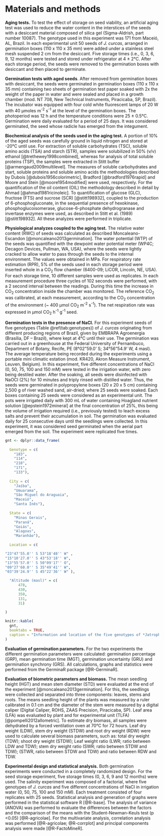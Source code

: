 # Materials and methods

**Aging tests.**  To test the effect of storage on seed viability, an artificial aging test was used to reduce the water content in the interstices of the seeds with a desiccant material composed of silica gel (Sigma-Aldrish, part number 10087). The genotype used in this experiment was 171 from Maceió, AL, Brazil. In each experimental unit 50 seeds of *J. curcas*, arranged in germination boxes (110 x 110 x 35 mm) were added under a stainless steel mesh suspended 2 cm from the desiccant. Five storage times (i.e., 0, 3, 6, 9, 12 months) were tested and stored under refrigerator at 4 ± 2°C. After each storage period, the seeds were removed to the germination boxes with desiccant and then placed to germinate.

**Germination tests with aged seeds**. After removed from germination boxes with desiccant, the seeds were germinated in germination boxes (110 x 110 x 35 mm) containing two sheets of germination test paper soaked with 2x the weight of the paper in water and were sealed and placed in a growth chamber (mod. NT 708, New Technical Instruments, Piracicaba, SP, Brazil). The incubator was equipped with four cold white fluorescent lamps of 20 W with 40 μmoles m^-2^ s^-1^ at the level of the germination boxes. The photoperiod was 12 h and the temperature conditions were 25 ± 0.5°C. Germination were daily evaluated for a period of 25 days. It was considered germinated, the seed whose radicle has emerged from the integument.

**Biochemical analysis of the seeds used in the aging test.** A portion of 10% of the aged seeds was carefully ground in liquid nitrogen and stored at -20°C until use. For extraction of soluble carbohydrates (TSC), soluble amino acids (TSA) and starch (STR), samples were solubilized in 50% (v/v) ethanol [@trethewey1998combined], whereas for analysis of total soluble proteins (TSP), the samples were extracted in Stitt buffer [@armengaud2009multilevel]. The measures of soluble carbohydrates and start, soluble proteins and soluble amino acids the methodologies described by Dubois [@dubois1956colorimetric], Bradford [@bradford1976rapid] and Moore and Stein [@moore1954modified] were used, respectively. For the quantification of the oil content (OIL) the methodology described in detail by Ahmad [@ahmad1981ricinoleic]. To quantification of glucose (GLC), fructose (FTS) and sucrose (SCR) [@stitt198932], coupled to the production of 6-phosphogluconate, in the sequential presence of hexokinase, phosphoglucoisomerase, glucose-6-phosphate dehydrogranase and invertase enzymes were used, as described in Stitt et al. (1989) [@stitt198932]. All these analyzes were performed in triplicate.


**Physiological analyzes coupled to the aging test.** The relative water content (RWC) of seeds was calculated as described Moncaleano-Escandon [@moncaleano2013germination]. The water potential (WTP) of the seeds was quantified with the dewpoint water potential meter (WP4C; Decagon Devices, Pullman, WA, USA), where the seeds were lightly cracked to allow water to pass through the seeds to the internal environment. The values were obtained in MPa. For respiratory rate estimation (RPR), 5% of the seeds used in each storage period were inserted whole in a CO~2~ flow chamber (6400-09; LiCOR, Lincoln, NE, USA). For each storage time, 10 different samples were used as replicates. In each measurement procedure three cycles of 102 seconds were performed, with a 2 second interval between the readings. During this time the increase in CO~2~ concentration inside the chamber was monitored. The reference CO~2~ was calibrated, at each measurement, according to the CO~2~ concentration of the environment (~ 400 μmol CO~2~ m^-2^ s^-1^). The net respiration rate was expressed in μmol CO~2~ h^-1^ g^-1^ seed.


**Germination tests in the presence of NaCl.** For this experiment seeds of five genotypes (Table \@ref(tab:genotypes)) of *J. curcas* originating from different producing regions of Brazil, given by EMBRAPA Agroenergia (Brasília, DF – Brazil), where kept at 4°C until their use. The germination was carried out in a greenhouse at the Federal University of Pernambuco, Department of Botany, Recife, PE (8°02"59.0' S; 34°56"54.9' W, 4 masl). The average temperature being recorded during the experiments using a portable mini climatic estation (mod. KR420, Akron Measure Instrument, Leuven, Belgium). In this experiment, five different concentrations of NaCl (0, 50, 75, 100 and 150 mM) were tested in the irrigation water, with zero being destiled water. After the soaking, all seeds were disinfected with NaOCl (2%) for 10 minutes and triply rinsed with distilled water. Thus, the seeds were germinated in polypropylene boxes (20 x 20 x 5 cm) containing 2,500 g of river washed sand, air-dried; where 25 seeds were soaked. Each boxes containing 25 seeds were considered as an experimental unit. The pots were irrigated daily with 300 mL of water containing Hoagland nutrient solution [@epstein1972mineral] at the final concentration of 25%, this being the volume of irrigation required (i.e., previously tested) to leach excess salts and prevent their accumulation in soil. The germination was evaluated daily for 25 consecutive days until the seedlings were collected. In this experiment, it was considered seed germinated when the aerial part emerged from the soil. The experiment were replicated five times.

```r

gnt <- dplyr::data_frame(
  
  Genotype = c(
    "183", 
    "114", 
    "218", 
    "171",
    "133"),
  
  City = c(
    "Jaíba",
    "Umuarama",
    "São Miguel do Araguaia",
    "Maceió",
    "Santa Inês"),
  
  State = c(
    "Minas Gerais",
    "Paraná",
    "Goiás", 
    "Alagoas",
    "Maranhão"),
  
  Location = c(

"23°47'55.0'' S 53°18'48'' W" ,
"15°10'27.0'' S 43°53'18'' W",
"13°55'57.0'' S 50°09'17'' O",
"09°27'60.0'' S 35°49'41'' W",
"03°39'24.9'' S 45°22'36'' W" ),

  "Altitude (masl)" = c(
      478,
      430,
      350,
      131,
      31)
         
)

knitr::kable(
  gnt,
  booktabs = TRUE,
  caption = "Information and location of the five genotypes of *Jatropha curcas* studied under salinity conditions."
)


```

**Evaluation of germination parameters.** For the two experiments the different germination parameters were calculated: germination percentage (GRP), mean germination time (MGT), germination uncertainty (GRU) and germination synchrony (GRS). All calculations, graphs and statistics were performed from the GerminaR package [@R-GerminaR].

**Evaluation of biometric parameters and biomass.** The mean seedling height (HGT) and mean stem diameter (STD) were evaluated at the end of the experiment [@moncaleano2013germination]. For this, the seedlings were collected and separated into three components: leaves, stems and roots. The means seedling height of the plants was measured by a ruler calibrated in 0.1 cm and the diameter of the stem were measured by a digital caliper (Digital Caliper, ROHS, ZAAS Precision, Piracicaba, SP). Leaf area (LFA) was evaluated by plant and for experimental unit (TLFA) [@pompelli2012allometric]. To estimate dry biomass, all samples were dehydrated by a forced ventilation oven at 70°C for 72 hours. Leaf dry weight (LDW), stem dry weight (STDW) and root dry weight (RDW) were used to calculate several biomass parameters, such as: total dry weight (TDW); shoot dry weight (STDW); Leaf weight ratio (LWR; ratio between LDW and TDW); stem dry weight ratio (SWR; ratio between STDW and TDW); (STWR, ratio between STDW and TDW) and ratio between RDW and TDW.

**Experimental design and statistical analysis.** Both germination experiments were conducted in a completely randomized design. For the seed storage experiment, five storage times (0, 3, 6, 9 and 12 months) were used. The salinity experiment was composed of a factorial, where five genotypes of *J. curcas* and five different concentrations of NaCl in irrigation water (0, 50, 75, 100 and 150 mM). Each treatment consisted of four replicates with 25 seeds. Statistical analysis and generation of graphs were performed in the statistical software R [@R-base]. The analysis of variance (ANOVA) was performed to evaluate the differences between the factors and the comparison of the means with the Student-Newman-Keuls test (p <0.05) [@R-agricolae]. For the multivariate analysis, correlation analysis was performed [@R-agricolae; @R-corrplot] and principal components analysis were made [@R-FactoMineR].

